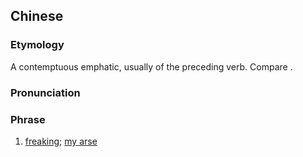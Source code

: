 ==Chinese==
{{zh-forms|lit=(fuck) your sister}}

===Etymology===
A contemptuous emphatic, usually of the preceding verb. Compare {{zh-l|你媽}}.

===Pronunciation===
{{zh-pron
|m=nǐmèi
|cat=ph
}}

===Phrase===
{{zh-phrase}}

# {{lb|zh|neologism|humorous}} [[freaking]]; [[my arse]]